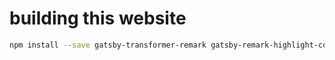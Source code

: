 # building this website

```bash
npm install --save gatsby-transformer-remark gatsby-remark-highlight-code @deckdeckgo/highlight-code
```